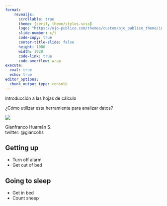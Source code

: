 ```yaml
---
format: 
    revealjs:
      scrollable: true
      theme: [serif, theme/styles.scss]
      logo: "https://ojo-publico.com/themes/custom/ojo_publico_theme/images/logos/logo-light-default.svg"
      slide-number: c/t
      code-copy: true
      center-title-slide: false
      height: 1080
      width: 1920
      code-link: true
      code-overflow: wrap
execute: 
  eval: true
  echo: true
editor_options: 
  chunk_output_type: console
---
```


:::{.title-center}
Introducción a las hojas de cálculo
:::

:::{.center}
¿Cómo utilizar esta herramienta para analizar datos?
:::

:::{.half-image}
![](intro-analisis-datos-slides_files/media/guaton-computadora.gif){fig-alt="gif rompiendo compu"}
:::

:::{.author}
Gianfranco Huamán S.<br>
twitter: @giancohs
:::

## Getting up

-   Turn off alarm
-   Get out of bed

## Going to sleep

-   Get in bed
-   Count sheep

